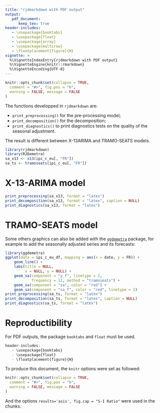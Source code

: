 ```yaml
---
title: "rjdmarkdown with PDF output"
output: 
   pdf_document:
      keep_tex: true
header-includes:
   - \usepackage{booktabs}
   - \usepackage{float}
   - \usepackage{array}
   - \usepackage{multirow}
   - \floatplacement{figure}{H}
vignette: >
  %\VignetteIndexEntry{rjdmarkdown with PDF output}
  %\VignetteEngine{knitr::rmarkdown}
  %\VignetteEncoding{UTF-8}
---
```


```r
knitr::opts_chunk$set(collapse = TRUE,
  comment = "#>", fig.pos = "h",
  warning = FALSE, message = FALSE
)
```

The functions developped in `rjdmarkdown` are:

- `print_preprocessing()` for the pre-processing model;  
- `print_decomposition()` for the decomposition;  
- `print_diagnostics()` to print diagnostics tests on the quality of the seasonal adjustment.

The result is different between X-13ARIMA and TRAMO-SEATS models.

```r
library(rjdmarkdown)
library(RJDemetra)
sa_x13 <- x13(ipi_c_eu[, "FR"])
sa_ts <- tramoseats(ipi_c_eu[, "FR"])
```

# X-13-ARIMA model

```r
print_preprocessing(sa_x13, format = "latex")
print_decomposition(sa_x13, format = "latex", caption = NULL)
print_diagnostics(sa_x13, format = "latex")
```

# TRAMO-SEATS model

Some others graphics can also be added with the [`ggdemetra`](https://aqlt.github.io/ggdemetra/) package, for example to add the seasonally adjusted series and its forecasts:

```r
library(ggdemetra)
ggplot(data = ipi_c_eu_df, mapping = aes(x = date, y = FR)) +
    geom_line() +
    labs(title = NULL,
         x = NULL, y = NULL) +
    geom_sa(component = "y_f", linetype = 2,
            frequency = 12, method = "tramoseats") + 
    geom_sa(component = "sa", color = "red") +
    geom_sa(component = "sa_f", color = "red", linetype = 2)
print_preprocessing(sa_ts, format = "latex")
print_decomposition(sa_ts, format = "latex", caption = NULL)
print_diagnostics(sa_ts, format = "latex")
```

# Reproductibility

For PDF outputs, the package `booktabs` and `float` must be used.

```r
header-includes:
   - \usepackage{booktabs}
   - \usepackage{float}
   - \floatplacement{figure}{H}
```

To produce this document, the `knitr` options were set as followed:

```r
knitr::opts_chunk$set(collapse = TRUE,
  comment = "#>", fig.pos = "h",
  warning = FALSE, message = FALSE
)
```

And the options `results='asis', fig.cap = "S-I Ratio"` were used in the chunks.